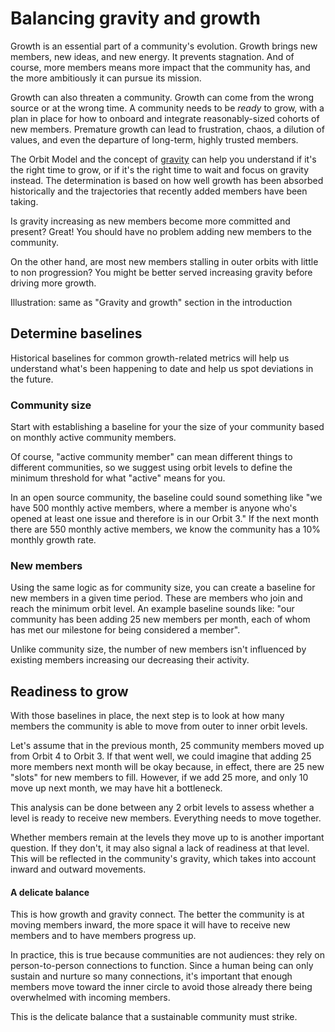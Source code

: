 # Balancing gravity and growth

Growth is an essential part of a community's evolution. Growth brings new
members, new ideas, and new energy. It prevents stagnation. And of course, more
members means more impact that the community has, and the more ambitiously it
can pursue its mission.

Growth can also threaten a community. Growth can come from the wrong source or
at the wrong time. A community needs to be _ready_ to grow, with a plan in place
for how to onboard and integrate reasonably-sized cohorts of new members.
Premature growth can lead to frustration, chaos, a dilution of values, and even
the departure of long-term, highly trusted members.

The Orbit Model and the concept of [gravity](/gravity) can help you understand
if it's the right time to grow, or if it's the right time to wait and focus on
gravity instead. The determination is based on how well growth has been absorbed
historically and the trajectories that recently added members have been taking.

Is gravity increasing as new members become more committed and present? Great! You should have no problem adding new members to the community. 

On the other hand, are most new members stalling in outer orbits with little to non progression? You might be better served increasing gravity before driving more growth.

<Placeholder>
  Illustration: same as "Gravity and growth" section in the introduction
</Placeholder>

## Determine baselines

Historical baselines for common growth-related metrics will help us understand
what's been happening to date and help us spot deviations in the future.

### Community size

Start with establishing a baseline for your the size of your community based on monthly active community members. 

Of course, "active community member" can mean different things to different communities, so we suggest using orbit levels to define the minimum threshold for what "active" means for you. 

In an open source community, the baseline could sound something like "we have 500
monthly active members, where a member is anyone who's opened at least one issue
and therefore is in our Orbit 3." If the next month there are 550 monthly
active members, we know the community has a 10% monthly growth rate.

### New members

Using the same logic as for community size, you can create a baseline for new
members in a given time period. These are members who join and reach the minimum
orbit level. An example baseline sounds like: "our community has been adding 25 new
members per month, each of whom has met our milestone for being considered a member".

Unlike community size, the number of new members isn't influenced by existing members
increasing our decreasing their activity.

## Readiness to grow

With those baselines in place, the next step is to look at how many members the
community is able to move from outer to inner orbit levels.

Let's assume that in the previous month, 25 community members moved up from
Orbit 4 to Orbit 3. If that went well, we could imagine that adding 25 more
members next month will be okay because, in effect, there are 25 new "slots" for
new members to fill. However, if we add 25 more, and only 10 move up next month,
we may have hit a bottleneck.

This analysis can be done between any 2 orbit levels to
assess whether a level is ready to receive new members. Everything needs to move
together. 

Whether members remain at the levels they move up to is another
important question. If they don't, it may also signal a lack of readiness at
that level. This will be reflected in the community's gravity, which takes into
account inward and outward movements.

#### A delicate balance

This is how growth and gravity connect. The better the community is at moving
members inward, the more space it will have to receive new members and to have
members progress up. 

In practice, this is true because communities are not
audiences: they rely on person-to-person connections to function. Since a human
being can only sustain and nurture so many connections, it's important that
enough members move toward the inner circle to avoid those already there being
overwhelmed with incoming members. 

This is the delicate balance that a sustainable
community must strike.

